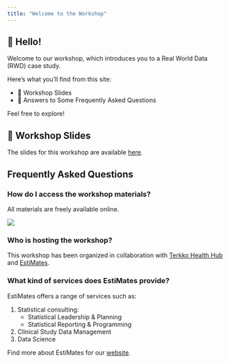 ```yaml
---
title: "Welcome to the Workshop"
---
```


## 👋 Hello!

Welcome to our workshop, which introduces you to a Real World Data (RWD) case study. 

Here’s what you’ll find from this site:

- 📑 Workshop Slides
- 💬 Answers to Some Frequently Asked Questions

Feel free to explore!

## 📑 Workshop Slides

The slides for this workshop are available [here](https://terojii.github.io/terkko-ws/slides.html).

## Frequently Asked Questions

### How do I access the workshop materials?

All materials are freely available online.

![](images/qrcode_terojii.github.io.png)

### Who is hosting the workshop?

This workshop has been organized in collaboration with [Terkko Health Hub](https://terkko.fi/) and [EstiMates](https://estimates.fi/).

### What kind of services does EstiMates provide?

EstiMates offers a range of services such as:

1. Statistical consulting:
    + Statistical Leadership & Planning
    + Statistical Reporting & Programming
2. Clinical Study Data Management
3. Data Science

Find more about EstiMates for our [website](https://estimates.fi/).